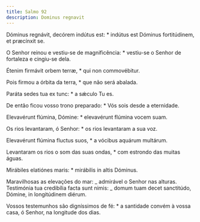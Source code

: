 ```yaml
---
title: Salmo 92
description: Dominus regnavit
---
```


<div class="side-by-side not-content">

Dóminus regnávit, decórem indútus est: \* indútus est Dóminus fortitúdinem, et præcínxit se.

O Senhor reinou e vestiu-se de magnificência: \* vestiu-se o Senhor de fortaleza e cingiu-se dela.

Étenim firmávit orbem terræ, \* qui non commovébitur.

Pois firmou a órbita da terra, \* que não será abalada.

Paráta sedes tua ex tunc: \* a sǽculo Tu es.

De então ficou vosso trono preparado: \* Vós sois desde a eternidade.

Elevavérunt flúmina, Dómine: \* elevavérunt flúmina vocem suam.

Os rios levantaram, ó Senhor: \* os rios levantaram a sua voz.

Elevavérunt flúmina fluctus suos, \* a vócibus aquárum multárum.

Levantaram os rios o som das suas ondas, \* com estrondo das muitas águas.

Mirábiles elatiónes maris: \* mirábilis in altis Dóminus.

Maravilhosas as elevações do mar: _ admirável o Senhor nas alturas. Testimónia tua credibília facta sunt nimis: _ domum tuam decet sanctitúdo, Dómine, in longitúdinem diérum.

Vossos testemunhos são digníssimos de fé: \* a santidade convém à vossa casa, ó Senhor, na longitude dos dias.

</div>
